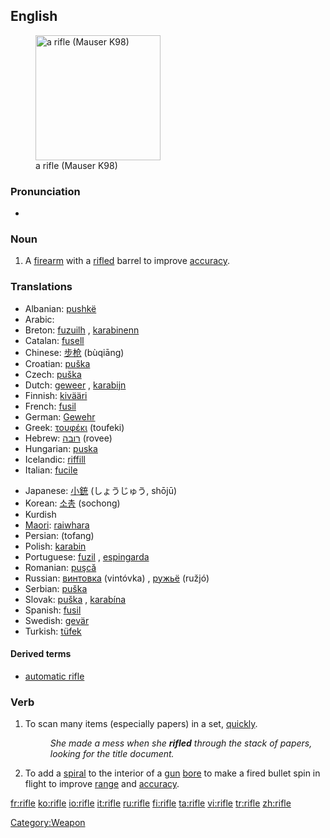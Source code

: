{{wikipedia}}
==English==
[[Image:FR8-01.jpg|thumb|right|200px|a rifle (Mauser K98)]]

===Pronunciation===
*{{audio|en-us-rifle.ogg|Audio (US)}}

===Noun===
{{en-noun}}
# A [[firearm]] with a [[rifled]] barrel to improve [[accuracy]].

===Translations===
{{top|firearm with a rifled barrel}}
*Albanian: [[pushkë]] {{f}}
*Arabic: {{ARchar|[[بندقية]]}} {{IPAchar|(bunduqíya)}} {{f}}
*Breton: [[fuzuilh]] {{f}}, [[karabinenn]] {{f}}
*Catalan: [[fusell]] {{m}}
*Chinese: [[步枪]] (bùqiāng)
*Croatian: [[puška]] {{f}}
*Czech: [[puška#Czech|puška]] {{f}}
*Dutch: [[geweer]] {{n}}, [[karabijn]] {{f}}
*Finnish: [[kivääri]]
*French: [[fusil]] {{m}}
*German: [[Gewehr]] {{n}}
*Greek: [[τουφέκι]] (toufeki) {{n}}
*Hebrew: [[רובה]] (rovee) {{m}}
*Hungarian: [[puska]]
*Icelandic: [[riffill]] {{m}}
*Italian: [[fucile]] {{m}}
{{mid}}
*Japanese: [[小銃]] (しょうじゅう, shōjū)
*Korean: [[소총]] (sochong)
*Kurdish {{KUchar|[[تفه‌نگ]]}}
*[[Maori]]: [[raiwhara]]
*Persian: {{FAchar|[[تفنگ]]}} (tofang)
*Polish: [[karabin]] {{m}}
*Portuguese: [[fuzil]] {{m}}, [[espingarda]] {{f}}
*Romanian: [[puşcă]] {{f}}
*Russian: [[винтовка]] (vintóvka) {{f}}, [[ружьё]] (ružjó) {{n}}
*Serbian: [[puška]] {{f}}
*Slovak: [[puška]] {{f}}, [[karabína]] {{f}}
*Spanish: [[fusil]] {{m}}
*Swedish: [[gevär]] {{n}}
*Turkish: [[tüfek]]
{{bottom}}

====Derived terms====
*[[automatic rifle]]

[[Category:Weapon]]

===Verb===
{{en-verb|rifl|es}}

# To scan many items (especially papers) in a set, [[quickly]].
#: ''She made a mess when she '''rifled''' through the stack of papers, looking for the title document.''
# To add a [[spiral]] to the interior of a [[gun]] [[bore]] to make a fired bullet spin in flight to improve [[range]] and [[accuracy]].

[[fr:rifle]]
[[ko:rifle]]
[[io:rifle]]
[[it:rifle]]
[[ru:rifle]]
[[fi:rifle]]
[[ta:rifle]]
[[vi:rifle]]
[[tr:rifle]]
[[zh:rifle]]